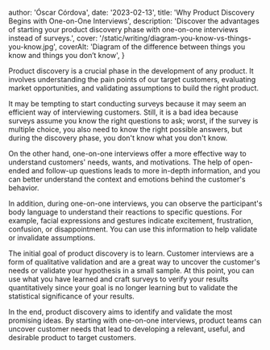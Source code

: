 
  author: 'Óscar Córdova',
  date: '2023-02-13',
  title: 'Why Product Discovery Begins with One-on-One Interviews',
  description:
    'Discover the advantages of starting your product discovery phase with one-on-one interviews instead of surveys.',
  cover: '/static/writing/diagram-you-know-vs-things-you-know.jpg',
  coverAlt: 'Diagram of the difference between things you know and things you don’t know',
}


Product discovery is a crucial phase in the development of any product. It involves understanding the pain points of our target customers, evaluating market opportunities, and validating assumptions to build the right product.

It may be tempting to start conducting surveys because it may seem an efficient way of interviewing customers. Still, it is a bad idea because surveys assume you know the right questions to ask; worst, if the survey is multiple choice, you also need to know the right possible answers, but during the discovery phase, you don't know what you don't know.

On the other hand, one-on-one interviews offer a more effective way to understand customers' needs, wants, and motivations. The help of open-ended and follow-up questions leads to more in-depth information, and you can better understand the context and emotions behind the customer's behavior.

In addition, during one-on-one interviews, you can observe the participant's body language to understand their reactions to specific questions. For example, facial expressions and gestures indicate excitement, frustration, confusion, or disappointment. You can use this information to help validate or invalidate assumptions.

The initial goal of product discovery is to learn. Customer interviews are a form of qualitative validation and are a great way to uncover the customer's needs or validate your hypothesis in a small sample. At this point, you can use what you have learned and craft surveys to verify your results quantitatively since your goal is no longer learning but to validate the statistical significance of your results.

In the end, product discovery aims to identify and validate the most promising ideas. By starting with one-on-one interviews, product teams can uncover customer needs that lead to developing a relevant, useful, and desirable product to target customers.


